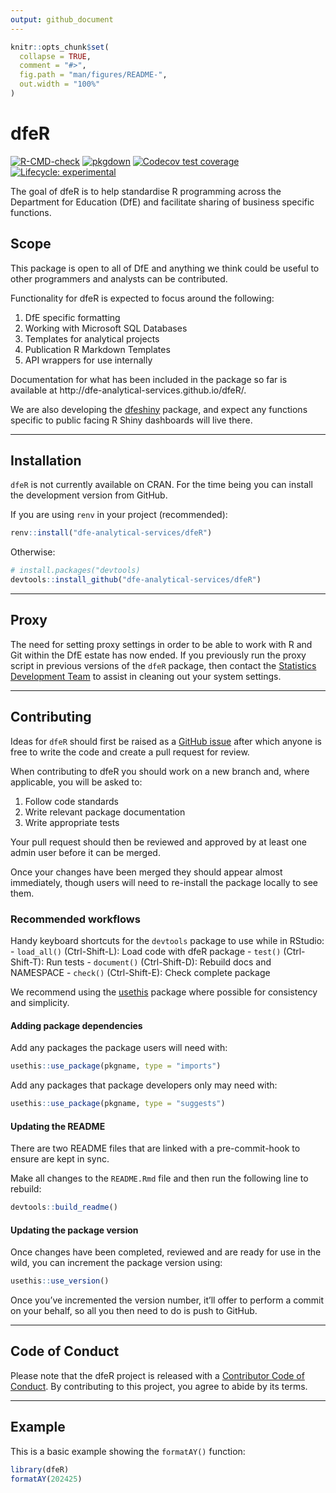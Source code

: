 ```yaml
---
output: github_document
---
```


<!-- README.md is generated from README.Rmd. Please edit that file -->

```r
knitr::opts_chunk$set(
  collapse = TRUE,
  comment = "#>",
  fig.path = "man/figures/README-",
  out.width = "100%"
)
```

# dfeR

<!-- badges: start -->
[![R-CMD-check](https://github.com/dfe-analytical-services/dfeR/actions/workflows/R-CMD-check.yaml/badge.svg)](https://github.com/dfe-analytical-services/dfeR/actions/workflows/R-CMD-check.yaml)
[![pkgdown](https://github.com/dfe-analytical-services/dfeR/actions/workflows/pkgdown.yaml/badge.svg)](https://github.com/dfe-analytical-services/dfeR/actions/workflows/pkgdown.yaml)
[![Codecov test coverage](https://codecov.io/gh/dfe-analytical-services/dfeR/branch/main/graph/badge.svg)](https://app.codecov.io/gh/dfe-analytical-services/dfeR?branch=main)
[![Lifecycle: experimental](https://img.shields.io/badge/lifecycle-experimental-orange.svg)](https://lifecycle.r-lib.org/articles/stages.html#experimental)
<!-- badges: end -->

The goal of dfeR is to help standardise R programming across the Department for Education (DfE) and facilitate sharing of business specific functions.

## Scope

This package is open to all of DfE and anything we think could be useful to other programmers and analysts can be contributed.

Functionality for dfeR is expected to focus around the following:

1. DfE specific formatting
2. Working with Microsoft SQL Databases
3. Templates for analytical projects
4. Publication R Markdown Templates
5. API wrappers for use internally

Documentation for what has been included in the package so far is available at http://dfe-analytical-services.github.io/dfeR/.

We are also developing the [dfeshiny](https://github.com/dfe-analytical-services/dfeshiny) package, and expect any functions specific to public facing R Shiny dashboards will live there.

---

## Installation

`dfeR` is not currently available on CRAN. For the time being you can install the development version from GitHub.

If you are using `renv` in your project (recommended):

``` r
renv::install("dfe-analytical-services/dfeR")
```

Otherwise:

``` r
# install.packages("devtools)
devtools::install_github("dfe-analytical-services/dfeR")
```

---

## Proxy

The need for setting proxy settings in order to be able to work with R and Git within the DfE estate has now ended. If you previously run the proxy script in previous versions of the `dfeR` package, then contact the [Statistics Development Team](statistics.development@education.gov.uk) to assist in cleaning out your system settings.

---

## Contributing

Ideas for `dfeR` should first be raised as a [GitHub issue](https://github.com/dfe-analytical-services/dfeR) after which anyone is free to write the code and create a pull request for review. 

When contributing to dfeR you should work on a new branch and, where applicable, you will be asked to: 

1. Follow code standards
2. Write relevant package documentation
3. Write appropriate tests 

Your pull request should then be reviewed and approved by at least one admin user before it can be merged. 

Once your changes have been merged they should appear almost immediately, though users will need to re-install the package locally to see them. 

### Recommended workflows

Handy keyboard shortcuts for the `devtools` package to use while in RStudio:
- `load_all()` (Ctrl-Shift-L): Load code with dfeR package
- `test()` (Ctrl-Shift-T): Run tests
- `document()` (Ctrl-Shift-D): Rebuild docs and NAMESPACE
- `check()` (Ctrl-Shift-E): Check complete package

We recommend using the [usethis](https://usethis.r-lib.org/index.html) package where possible for consistency and simplicity.

#### Adding package dependencies

Add any packages the package users will need with:
``` r
usethis::use_package(pkgname, type = "imports")
```

Add any packages that package developers only may need with:
``` r
usethis::use_package(pkgname, type = "suggests")
```

#### Updating the README

There are two README files that are linked with a pre-commit-hook to ensure are kept in sync.

Make all changes to the `README.Rmd` file and then run the following line to rebuild:

``` r
devtools::build_readme()
```

#### Updating the package version

Once changes have been completed, reviewed and are ready for use in the wild, you can increment the package version using:
``` r
usethis::use_version()
```

Once you've incremented the version number, it'll offer to perform a commit on your behalf, so all you then need to do is push to GitHub.

---

## Code of Conduct

Please note that the dfeR project is released with a [Contributor Code of Conduct](https://dfe-analytical-services.github.io/dfeR/CODE_OF_CONDUCT.html). By contributing to this project, you agree to abide by its terms.

---

## Example

This is a basic example showing the `formatAY()` function:

```r
library(dfeR)
formatAY(202425)
```

